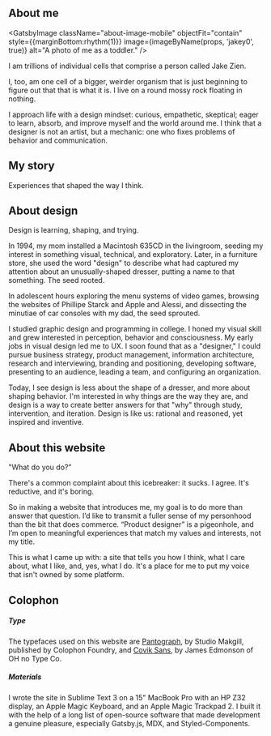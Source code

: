

<Section class="half-margin-bottom">

<div class="two-up">

<div>

## About me

<GatsbyImage className="about-image-mobile" objectFit="contain" style={{marginBottom:rhythm(1)}} image={imageByName(props, 'jakey0', true)} alt="A photo of me as a toddler." />


<p class="bigText">I am trillions of individual cells that comprise a person called Jake Zien.</p>

I, too, am one cell of a bigger, weirder organism that is just beginning to figure out that that is what it is. I live on a round mossy rock floating in nothing.

I approach life with a design mindset: curious, empathetic, skeptical; eager to learn, absorb, and improve myself and the world around me. I think that a designer is not an artist, but a mechanic: one who fixes problems of behavior and communication.

</div>
<GatsbyImage className="about-image"  image={imageByName(props, 'jakey0', true)} alt="A photo of me as a toddler." />
</div>
</Section>

<Section class="bg1 half-margin-bottom">

## My story

<p class="bigText">Experiences that shaped the way I think.</p>
<Story />

</Section>

<Section class="bg2 half-margin-bottom">

## About design
<p class="bigText">Design is learning, shaping, and trying.</p>

In 1994, my mom installed a Macintosh 635CD in the livingroom, seeding my interest in something visual, technical, and exploratory. Later, in a furniture store, she used the word "design" to describe what had captured my attention about an unusually-shaped dresser, putting a name to that something. The seed rooted.

 In adolescent hours exploring the menu systems of video games, browsing the websites of Phillipe Starck and Apple and Alessi, and dissecting the minutiae of car consoles with my dad, the seed sprouted.

I studied graphic design and programming in college. I honed my visual skill and grew interested in perception, behavior and consciousness. My early jobs in visual design led me to UX. I soon found that as a "designer," I could pursue business strategy, product management, information architecture, research and interviewing, branding and positioning, developing software, presenting to an audience, leading a team, and configuring an organization.

Today, I see design is less about the shape of a dresser, and more about shaping behavior. I'm interested in why things are the way they are, and design is a way to create better answers for that "why" through study, intervention, and iteration. Design is like us: rational and reasoned, yet inspired and inventive.

</Section>

<Section class="bg3 half-margin-bottom">

## About this website
<p class="bigText">"What do you do?”</p>

There's a common complaint about this icebreaker: it sucks. I agree. It's reductive, and it's boring. 

So in making a website that introduces me, my goal is to do more than answer that question. I’d like to transmit a fuller sense of my personhood than the bit that does commerce. “Product designer” is a pigeonhole, and I’m open to meaningful experiences that match my values and interests, not my title.

This is what I came up with: a site that tells you how I think, what I care about, what I like, and, yes, what I do. It's a place for me to put my voice that isn't owned by some platform.

</Section>

<Section class="bg4 half-margin-bottom">

## Colophon

##### Type

The typefaces used on this website are <a href="http://colophon-foundry.org/typefaces/pantograph/" class="pantograph">Pantograph</a>, by Studio Makgill, published by Colophon Foundry, and <a href="https://ohnotype.co/fonts/covik">Covik Sans</a>, by James Edmonson of OH no Type Co.

##### Materials

I wrote the site in Sublime Text 3 on a 15" MacBook Pro with an HP Z32 display, an Apple Magic Keyboard, and an Apple Magic Trackpad 2. I built it with the help of a long list of open-source software that made development a genuine pleasure, especially Gatsby.js, MDX, and Styled-Components.

</Section>